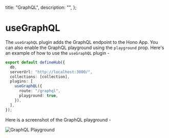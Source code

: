   title: "GraphQL",
  description: "",
};

# useGraphQL

The `useGraphQL` plugin adds the GraphQL endpoint to the Hono App. You can also enable the GraphQL playground using the `playground` prop. Here's an example of how to use the `useGraphQL` plugin -

```ts
export default defineHub({
  db,
  serverUrl: "http://localhost:3000/",
  collections: [collection],
  plugins: [
    useGraphQL({
      route: "/graphql",
      playground: true,
    }),
  ],
});
```

Here is a screenshot of the GraphQL playground -

![GraphQL Playground](/images/graphql-playground.png)
